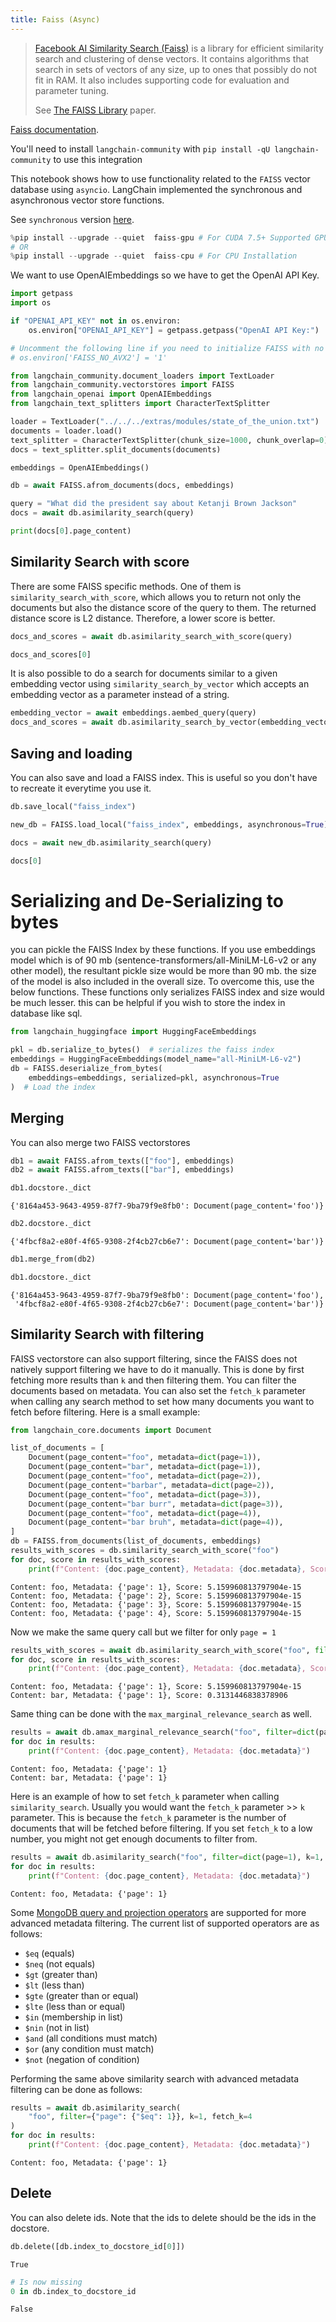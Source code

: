 ```yaml
---
title: Faiss (Async)
---
```


>[Facebook AI Similarity Search (Faiss)](https://engineering.fb.com/2017/03/29/data-infrastructure/faiss-a-library-for-efficient-similarity-search/) is a library for efficient similarity search and clustering of dense vectors. It contains algorithms that search in sets of vectors of any size, up to ones that possibly do not fit in RAM. It also includes supporting code for evaluation and parameter tuning.
>
>See [The FAISS Library](https://arxiv.org/pdf/2401.08281) paper.

[Faiss documentation](https://faiss.ai/).

You'll need to install `langchain-community` with `pip install -qU langchain-community` to use this integration

This notebook shows how to use functionality related to the `FAISS` vector database using `asyncio`.
LangChain implemented the synchronous and asynchronous vector store functions.

See `synchronous` version [here](/oss/python/integrations/vectorstores/faiss).


```python
%pip install --upgrade --quiet  faiss-gpu # For CUDA 7.5+ Supported GPU's.
# OR
%pip install --upgrade --quiet  faiss-cpu # For CPU Installation
```

We want to use OpenAIEmbeddings so we have to get the OpenAI API Key.


```python
import getpass
import os

if "OPENAI_API_KEY" not in os.environ:
    os.environ["OPENAI_API_KEY"] = getpass.getpass("OpenAI API Key:")

# Uncomment the following line if you need to initialize FAISS with no AVX2 optimization
# os.environ['FAISS_NO_AVX2'] = '1'

from langchain_community.document_loaders import TextLoader
from langchain_community.vectorstores import FAISS
from langchain_openai import OpenAIEmbeddings
from langchain_text_splitters import CharacterTextSplitter

loader = TextLoader("../../../extras/modules/state_of_the_union.txt")
documents = loader.load()
text_splitter = CharacterTextSplitter(chunk_size=1000, chunk_overlap=0)
docs = text_splitter.split_documents(documents)

embeddings = OpenAIEmbeddings()

db = await FAISS.afrom_documents(docs, embeddings)

query = "What did the president say about Ketanji Brown Jackson"
docs = await db.asimilarity_search(query)

print(docs[0].page_content)
```

## Similarity Search with score
There are some FAISS specific methods. One of them is `similarity_search_with_score`, which allows you to return not only the documents but also the distance score of the query to them. The returned distance score is L2 distance. Therefore, a lower score is better.


```python
docs_and_scores = await db.asimilarity_search_with_score(query)

docs_and_scores[0]
```

It is also possible to do a search for documents similar to a given embedding vector using `similarity_search_by_vector` which accepts an embedding vector as a parameter instead of a string.


```python
embedding_vector = await embeddings.aembed_query(query)
docs_and_scores = await db.asimilarity_search_by_vector(embedding_vector)
```

## Saving and loading
You can also save and load a FAISS index. This is useful so you don't have to recreate it everytime you use it.


```python
db.save_local("faiss_index")

new_db = FAISS.load_local("faiss_index", embeddings, asynchronous=True)

docs = await new_db.asimilarity_search(query)

docs[0]
```

# Serializing and De-Serializing to bytes

you can pickle the FAISS Index by these functions. If you use embeddings model which is of 90 mb (sentence-transformers/all-MiniLM-L6-v2 or any other model), the resultant pickle size would be more than 90 mb. the size of the model is also included in the overall size. To overcome this, use the below functions. These functions only serializes FAISS index and size would be much lesser. this can be helpful if you wish to store the index in database like sql.


```python
from langchain_huggingface import HuggingFaceEmbeddings

pkl = db.serialize_to_bytes()  # serializes the faiss index
embeddings = HuggingFaceEmbeddings(model_name="all-MiniLM-L6-v2")
db = FAISS.deserialize_from_bytes(
    embeddings=embeddings, serialized=pkl, asynchronous=True
)  # Load the index
```

## Merging
You can also merge two FAISS vectorstores


```python
db1 = await FAISS.afrom_texts(["foo"], embeddings)
db2 = await FAISS.afrom_texts(["bar"], embeddings)
```


```python
db1.docstore._dict
```



```output
{'8164a453-9643-4959-87f7-9ba79f9e8fb0': Document(page_content='foo')}
```



```python
db2.docstore._dict
```



```output
{'4fbcf8a2-e80f-4f65-9308-2f4cb27cb6e7': Document(page_content='bar')}
```



```python
db1.merge_from(db2)
```


```python
db1.docstore._dict
```



```output
{'8164a453-9643-4959-87f7-9ba79f9e8fb0': Document(page_content='foo'),
 '4fbcf8a2-e80f-4f65-9308-2f4cb27cb6e7': Document(page_content='bar')}
```


## Similarity Search with filtering
FAISS vectorstore can also support filtering, since the FAISS does not natively support filtering we have to do it manually. This is done by first fetching more results than `k` and then filtering them. You can filter the documents based on metadata. You can also set the `fetch_k` parameter when calling any search method to set how many documents you want to fetch before filtering. Here is a small example:


```python
from langchain_core.documents import Document

list_of_documents = [
    Document(page_content="foo", metadata=dict(page=1)),
    Document(page_content="bar", metadata=dict(page=1)),
    Document(page_content="foo", metadata=dict(page=2)),
    Document(page_content="barbar", metadata=dict(page=2)),
    Document(page_content="foo", metadata=dict(page=3)),
    Document(page_content="bar burr", metadata=dict(page=3)),
    Document(page_content="foo", metadata=dict(page=4)),
    Document(page_content="bar bruh", metadata=dict(page=4)),
]
db = FAISS.from_documents(list_of_documents, embeddings)
results_with_scores = db.similarity_search_with_score("foo")
for doc, score in results_with_scores:
    print(f"Content: {doc.page_content}, Metadata: {doc.metadata}, Score: {score}")
```
```output
Content: foo, Metadata: {'page': 1}, Score: 5.159960813797904e-15
Content: foo, Metadata: {'page': 2}, Score: 5.159960813797904e-15
Content: foo, Metadata: {'page': 3}, Score: 5.159960813797904e-15
Content: foo, Metadata: {'page': 4}, Score: 5.159960813797904e-15
```
Now we make the same query call but we filter for only `page = 1`


```python
results_with_scores = await db.asimilarity_search_with_score("foo", filter=dict(page=1))
for doc, score in results_with_scores:
    print(f"Content: {doc.page_content}, Metadata: {doc.metadata}, Score: {score}")
```
```output
Content: foo, Metadata: {'page': 1}, Score: 5.159960813797904e-15
Content: bar, Metadata: {'page': 1}, Score: 0.3131446838378906
```
Same thing can be done with the `max_marginal_relevance_search` as well.


```python
results = await db.amax_marginal_relevance_search("foo", filter=dict(page=1))
for doc in results:
    print(f"Content: {doc.page_content}, Metadata: {doc.metadata}")
```
```output
Content: foo, Metadata: {'page': 1}
Content: bar, Metadata: {'page': 1}
```
Here is an example of how to set `fetch_k` parameter when calling `similarity_search`. Usually you would want the `fetch_k` parameter >> `k` parameter. This is because the `fetch_k` parameter is the number of documents that will be fetched before filtering. If you set `fetch_k` to a low number, you might not get enough documents to filter from.


```python
results = await db.asimilarity_search("foo", filter=dict(page=1), k=1, fetch_k=4)
for doc in results:
    print(f"Content: {doc.page_content}, Metadata: {doc.metadata}")
```
```output
Content: foo, Metadata: {'page': 1}
```
Some [MongoDB query and projection operators](https://www.mongodb.com/docs/manual/reference/operator/query/) are supported for more advanced metadata filtering. The current list of supported operators are as follows:
- `$eq` (equals)
- `$neq` (not equals)
- `$gt` (greater than)
- `$lt` (less than)
- `$gte` (greater than or equal)
- `$lte` (less than or equal)
- `$in` (membership in list)
- `$nin` (not in list)
- `$and` (all conditions must match)
- `$or` (any condition must match)
- `$not` (negation of condition)

Performing the same above similarity search with advanced metadata filtering can be done as follows:


```python
results = await db.asimilarity_search(
    "foo", filter={"page": {"$eq": 1}}, k=1, fetch_k=4
)
for doc in results:
    print(f"Content: {doc.page_content}, Metadata: {doc.metadata}")
```
```output
Content: foo, Metadata: {'page': 1}
```
## Delete

You can also delete ids. Note that the ids to delete should be the ids in the docstore.


```python
db.delete([db.index_to_docstore_id[0]])
```



```output
True
```



```python
# Is now missing
0 in db.index_to_docstore_id
```



```output
False
```



```python

```
